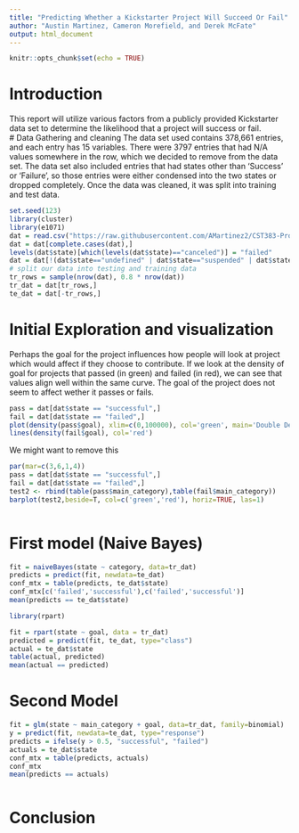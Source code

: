 ```yaml
---
title: "Predicting Whether a Kickstarter Project Will Succeed Or Fail"
author: "Austin Martinez, Cameron Morefield, and Derek McFate"
output: html_document
---
```


```r
knitr::opts_chunk$set(echo = TRUE)
```

# Introduction
This report will utilize various factors from a publicly provided Kickstarter data set to determine the likelihood that a project will success or fail.
<br/>
# Data Gathering and cleaning
The data set used contains 378,661 entries, and each entry has 15 variables. There were 3797 entries that had N/A values somewhere in the row, which we decided to remove from the data set. The data set also included entries that had states other than 'Success' or 'Failure', so those entries were either condensed into the two states or dropped completely.
Once the data was cleaned, it was split into training and test data.
```r
set.seed(123)
library(cluster)
library(e1071)
dat = read.csv("https://raw.githubusercontent.com/AMartinez2/CST383-Project/master/ks-projects-201801.csv")
dat = dat[complete.cases(dat),]
levels(dat$state)[which(levels(dat$state)=="canceled")] = "failed"
dat = dat[!(dat$state=="undefined" | dat$state=="suspended" | dat$state=="live"),]
# split our data into testing and training data
tr_rows = sample(nrow(dat), 0.8 * nrow(dat))
tr_dat = dat[tr_rows,]
te_dat = dat[-tr_rows,]
```

# Initial Exploration and visualization

Perhaps the goal for the project influences how people will look at project which would affect if they choose to contribute. If we look at the density of goal for projects that passed (in green) and failed (in red), we can see that values align well within the same curve. The goal of the project does not seem to affect wether it passes or fails. 

```r
pass = dat[dat$state == "successful",]
fail = dat[dat$state == "failed",]
plot(density(pass$goal), xlim=c(0,100000), col='green', main='Double Density of Goal')
lines(density(fail$goal), col='red')
```

######### We might want to remove this ##############
```r
par(mar=c(3,6,1,4))
pass = dat[dat$state == "successful",]
fail = dat[dat$state == "failed",]
test2 <- rbind(table(pass$main_category),table(fail$main_category))
barplot(test2,beside=T, col=c('green','red'), horiz=TRUE, las=1)
```

```r

```

# First model (Naive Bayes)
```r
fit = naiveBayes(state ~ category, data=tr_dat)
predicts = predict(fit, newdata=te_dat)
conf_mtx = table(predicts, te_dat$state)
conf_mtx[c('failed','successful'),c('failed','successful')]
mean(predicts == te_dat$state)
```

```r
library(rpart)

fit = rpart(state ~ goal, data = tr_dat)
predicted = predict(fit, te_dat, type="class")
actual = te_dat$state
table(actual, predicted)
mean(actual == predicted)
```

# Second Model 

```r
fit = glm(state ~ main_category + goal, data=tr_dat, family=binomial)
y = predict(fit, newdata=te_dat, type="response")
predicts = ifelse(y > 0.5, "successful", "failed")
actuals = te_dat$state
conf_mtx = table(predicts, actuals)
conf_mtx
mean(predicts == actuals)
```

```r

```

# Conclusion

